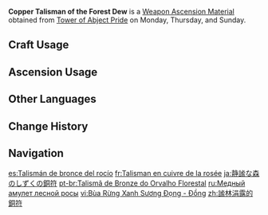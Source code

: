 {{Item Infobox
|id           = 114037
|image        = Item Copper Talisman of the Forest Dew.png
|type         = Weapon Ascension Materials
|group        = Talismans of the Forest Dew
|invCategory  = Character Development Items
|quality      = 2
|description  = Under the instructions of the First Sage, the ancestors of the forest people made these talismans using withered trees to commemorate the [[Greater Lord Rukkhadevata|Lord of Verdure]].<br>The talisman's shape was inspired by the forest dew. It symbolizes the permeation of wisdom into mortal minds.
|day1         = Monday
|day2         = Thursday
|day3         = Sunday
|source1      = Tower of Abject Pride
|source2      = [[Parametric Transformer]]
}}
'''Copper Talisman of the Forest Dew''' is a [[Weapon Ascension Material]] obtained from [[Tower of Abject Pride]] on Monday, Thursday, and Sunday.

==Craft Usage==
{{Craft Usage}}

==Ascension Usage==
{{Ascension Usage}}

==Other Languages==
{{Other Languages
|en      = Copper Talisman of the Forest Dew
|zhs     = 谧林涓露的铜符
|zhs_rm  = Mìlín Juānlù de Tóngfú
|zht     = 謐林涓露的銅符
|zht_rm  = Mìlín Juānlù de Tóngfú
|zh_tl   = 
|ja      = 静謐な森のしずくの銅符
|ja_rm   = Seihitsu-na Mori no Shizuku no Doufu
|ja_tl   = Copper Charm of the Tranquil Forest's Droplets
|ko      = 숲<->의 이슬을 닮은 동 부적
|ko_tl   = Forest Dew Like Copper Talisman
|es      = Talismán de bronce del rocío
|es_tl   = Bronze Talisman of the Dew
|fr      = Talisman en cuivre de la rosée
|fr_tl   = Copper Talisman of Dew
|ru      = Медный амулет лесной росы
|ru_tl   = Copper Amulet of the Forest Dew
|th      = Copper Talisman of the Forest Dew
|vi      = Bùa Rừng Xanh Sương Đọng - Đồng
|vi_tl   =
|de      = Kupfertalisman des Waldtaus
|de_tl   = Copper Talisman of the Forest Dew
|id      = Copper Talisman of the Forest Dew
|pt      = Talismã de Bronze do Orvalho Florestal
|pt_tl   =
|tr      = Orman Çiyinin Bakır Tılsımı
|tr_tl   = Forest Dew's Copper Talisman
|it      = Talismano di rame della rugiada silvestre
|it_tl   = 
}}

==Change History==
{{Change History|3.0}}

==Navigation==
{{Development Item Navbox|Weapon Materials}}

[[es:Talismán de bronce del rocío]]
[[fr:Talisman en cuivre de la rosée]]
[[ja:静謐な森のしずくの銅符]]
[[pt-br:Talismã de Bronze do Orvalho Florestal]]
[[ru:Медный амулет лесной росы]]
[[vi:Bùa Rừng Xanh Sương Đọng - Đồng]]
[[zh:謐林涓露的銅符]]